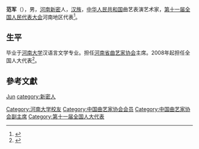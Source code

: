 '''范军'''（{{bd|1969年||}}），男，[[河南|河南]][[新密|新密]]人，[[汉族|汉族]]，[[中华人民共和国|中华人民共和国]]曲艺表演艺术家，[[第十一届全国人民代表大会|第十一届全国人民代表大会]]河南地区代表<ref>{{cite web|author=新华网|title=第十一届全国人大代表，人民艺术家。|url=http://news.xinhuanet.com/ziliao/2008-03/03/content_7708230.htm?node=36628|publisher=新华网|accessdate=2014-01-07|archive-date=2014-01-10|archive-url=https://web.archive.org/web/20140110211415/http://news.xinhuanet.com/ziliao/2008-03/03/content_7708230.htm?node=36628|dead-url=no}}</ref>。

== 生平 ==
毕业于[[河南大学|河南大学]]汉语言文学专业。担任[[河南省曲艺家协会|河南省曲艺家协会]]主席。2008年起担任全国人大代表<ref>{{cite news|title=全国人大代表信息-范军|url= http://210.82.31.1:8084/delegate/viewDelegate.action?dbid=111482|accessdate=2013-04-05|newspaper=全国人大网|archive-url=https://web.archive.org/web/20140502032443/http://www.npc.gov.cn/delegate/viewDelegate.action?dbid=111482|archive-date=2014-05-02|dead-url=yes}}</ref>。

== 參考文獻 ==
{{reflist}}

{{中国曲艺家协会第六届理事会}}
{{中国曲艺家协会第七届理事会}}
{{中国曲艺家协会第八届理事会}}

{{Authority control}}
{{DEFAULTSORT:Fan范}}
[[category:范姓|Jun]]
[[category:新密人|category:新密人]]
[[Category:河南大学校友|Category:河南大学校友]]
[[Category:中国曲艺家协会会员|Category:中国曲艺家协会会员]]
[[Category:中国曲艺家协会副主席|Category:中国曲艺家协会副主席]]
[[Category:第十一届全国人大代表|Category:第十一届全国人大代表]]